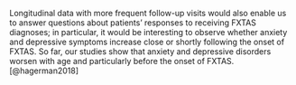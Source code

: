 Longitudinal data with more frequent follow-up visits 
would also enable us to answer questions about 
patients’ responses to receiving FXTAS diagnoses; 
in particular, it would be interesting to observe whether 
anxiety and depressive symptoms increase 
close or shortly following the onset of FXTAS. 
So far, our studies show that anxiety and depressive disorders worsen with age 
and particularly before the onset of FXTAS. [@hagerman2018]
